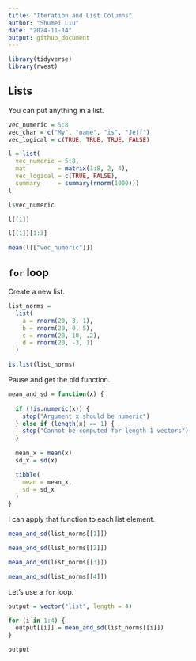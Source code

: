 ```yaml
---
title: "Iteration and List Columns"
author: "Shumei Liu"
date: "2024-11-14"
output: github_document
---
```


```r
library(tidyverse)
library(rvest)
```

## Lists

You can put anything in a list.

```r
vec_numeric = 5:8
vec_char = c("My", "name", "is", "Jeff")
vec_logical = c(TRUE, TRUE, TRUE, FALSE)
```

```r
l = list(
  vec_numeric = 5:8,
  mat         = matrix(1:8, 2, 4),
  vec_logical = c(TRUE, FALSE),
  summary     = summary(rnorm(1000)))
l
```

```r
l$vec_numeric

l[[1]]

l[[1]][1:3]

mean(l[["vec_numeric"]])
```

## `for` loop

Create a new list.

```r
list_norms = 
  list(
    a = rnorm(20, 3, 1),
    b = rnorm(20, 0, 5),
    c = rnorm(20, 10, .2),
    d = rnorm(20, -3, 1)
  )

is.list(list_norms)
```

Pause and get the old function.

```r
mean_and_sd = function(x) {
  
  if (!is.numeric(x)) {
    stop("Argument x should be numeric")
  } else if (length(x) == 1) {
    stop("Cannot be computed for length 1 vectors")
  }
  
  mean_x = mean(x)
  sd_x = sd(x)

  tibble(
    mean = mean_x, 
    sd = sd_x
  )
}
```

I can apply that function to each list element.

```r
mean_and_sd(list_norms[[1]])

mean_and_sd(list_norms[[2]])

mean_and_sd(list_norms[[3]])

mean_and_sd(list_norms[[4]])
```

Let's use a `for` loop.

```r
output = vector("list", length = 4)

for (i in 1:4) {
  output[[i]] = mean_and_sd(list_norms[[i]])
}

output
```








